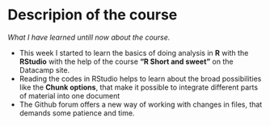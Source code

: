 # Descripion of the course

*What I have learned untill now about the course.*

- This week I started to learn the basics of doing analysis in **R** with the **RStudio** with the help of the course **"R Short and sweet"** on the Datacamp site.
- Reading the codes in RStudio helps to learn about the broad possibilities like the **Chunk options**, that make it possible to integrate different parts of material into one document
- The Github forum offers a new way of working with changes in files, that demands some patience and time.
